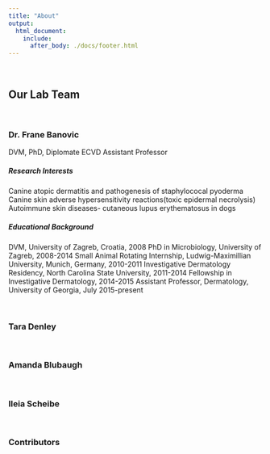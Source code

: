 ---
title: "About"
output: 
  html_document:
    include:
      after_body: ./docs/footer.html
---
<br>

## Our Lab Team

<br>

### Dr. Frane Banovic
  DVM, PhD, Diplomate ECVD
  Assistant Professor
  
##### **Research Interests**
  Canine atopic dermatitis and pathogenesis of staphylococal pyoderma
  Canine skin adverse hypersensitivity reactions(toxic epidermal necrolysis)
  Autoimmune skin diseases- cutaneous lupus erythematosus in dogs
  
##### **Educational Background**
  DVM, University of Zagreb, Croatia, 2008
PhD in Microbiology, University of Zagreb, 2008-2014
Small Animal Rotating Internship, Ludwig-Maximillian University, Munich, Germany, 2010-2011
Investigative Dermatology Residency, North Carolina State University, 2011-2014
Fellowship in Investigative Dermatology, 2014-2015
Assistant Professor, Dermatology, University of Georgia, July 2015-present


<br>

### Tara Denley

<br>

### Amanda Blubaugh
  
<br>  
  
### Ileia Scheibe

<br>

### Contributors

<br>